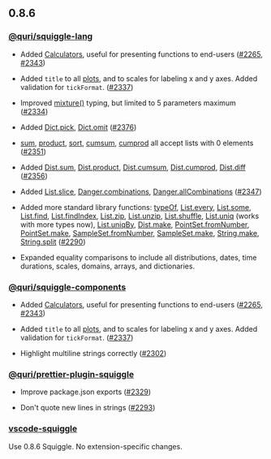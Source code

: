 ## 0.8.6

### [@quri/squiggle-lang](https://www.npmjs.com/package/@quri/squiggle-lang)

* Added [Calculators](https://www.squiggle-language.com/docs/Api/Calculator), useful for presenting functions to end-users ([#2265](https://github.com/quantified-uncertainty/squiggle/pull/2265), [#2343](https://github.com/quantified-uncertainty/squiggle/pull/2343))

* Added `title` to all [plots](https://www.squiggle-language.com/docs/Api/Plot), and to scales for labeling x and y axes. Added validation for `tickFormat`. ([#2337](https://github.com/quantified-uncertainty/squiggle/pull/2337))

* Improved [mixture()](https://www.squiggle-language.com/docs/Api/Dist#mixture) typing, but limited to 5 parameters maximum ([#2334](https://github.com/quantified-uncertainty/squiggle/pull/2334))

* Added [Dict.pick](https://www.squiggle-language.com/docs/Api/Dictionary#pick), [Dict.omit](https://www.squiggle-language.com/docs/Api/Dictionary#omit) ([#2376](https://github.com/quantified-uncertainty/squiggle/pull/2376))

* [sum](https://www.squiggle-language.com/docs/Api/Number#sum), [product](https://www.squiggle-language.com/docs/Api/Number#product), [sort](https://www.squiggle-language.com/docs/Api/Number#sort), [cumsum](https://www.squiggle-language.com/docs/Api/Number#cumulative-sum), [cumprod](https://www.squiggle-language.com/docs/Api/Number#cumulative-product) all accept lists with 0 elements ([#2351](https://github.com/quantified-uncertainty/squiggle/pull/2351))

* Added [Dist.sum](https://www.squiggle-language.com/docs/Api/Dist#sum), [Dist.product](https://www.squiggle-language.com/docs/Api/Dist#product), [Dist.cumsum](https://www.squiggle-language.com/docs/Api/Dist#cumulative-sum), [Dist.cumprod](https://www.squiggle-language.com/docs/Api/Dist#cumulative-product), [Dist.diff](https://www.squiggle-language.com/docs/Api/Dist#diff) ([#2356](https://github.com/quantified-uncertainty/squiggle/pull/2356))

* Added [List.slice](https://www.squiggle-language.com/docs/Api/List#slice), [Danger.combinations](https://www.squiggle-language.com/docs/Api/Danger#combinations), [Danger.allCombinations](https://www.squiggle-language.com/docs/Api/Danger#allcombinations) ([#2347](https://github.com/quantified-uncertainty/squiggle/pull/2347))

* Added more standard library functions: [typeOf](https://www.squiggle-language.com/docs/Api/Builtin#typeof), [List.every](https://www.squiggle-language.com/docs/Api/List#every), [List.some](https://www.squiggle-language.com/docs/Api/List#some), [List.find](https://www.squiggle-language.com/docs/Api/List#find), [List.findIndex](https://www.squiggle-language.com/docs/Api/List#findindex), [List.zip](https://www.squiggle-language.com/docs/Api/List#zip), [List.unzip](https://www.squiggle-language.com/docs/Api/List#unzip), [List.shuffle](https://www.squiggle-language.com/docs/Api/List#shuffle), [List.uniq](https://www.squiggle-language.com/docs/Api/List#uniq) (works with more types now), [List.uniqBy](https://www.squiggle-language.com/docs/Api/List#uniqby), [Dist.make](https://www.squiggle-language.com/docs/Api/Dist#make), [PointSet.fromNumber](https://www.squiggle-language.com/docs/Api/DistPointSet#fromnumber), [PointSet.make](https://www.squiggle-language.com/docs/Api/DistPointSet#make), [SampleSet.fromNumber](https://www.squiggle-language.com/docs/Api/DistSampleSet#fromnumber), [SampleSet.make](https://www.squiggle-language.com/docs/Api/DistSampleSet#make), [String.make](https://www.squiggle-language.com/docs/Api/String#make), [String.split](https://www.squiggle-language.com/docs/Api/String#split) ([#2290](https://github.com/quantified-uncertainty/squiggle/pull/2290))

* Expanded equality comparisons to include all distributions, dates, time durations, scales, domains, arrays, and dictionaries.

### [@quri/squiggle-components](https://www.npmjs.com/package/@quri/squiggle-components)

* Added [Calculators](https://www.squiggle-language.com/docs/Api/Calculator), useful for presenting functions to end-users ([#2265](https://github.com/quantified-uncertainty/squiggle/pull/2265), [#2343](https://github.com/quantified-uncertainty/squiggle/pull/2343))

* Added `title` to all [plots](https://www.squiggle-language.com/docs/Api/Plot), and to scales for labeling x and y axes. Added validation for `tickFormat`. ([#2337](https://github.com/quantified-uncertainty/squiggle/pull/2337))

* Highlight multiline strings correctly ([#2302](https://github.com/quantified-uncertainty/squiggle/pull/2302))

### [@quri/prettier-plugin-squiggle](https://www.npmjs.com/package/@quri/prettier-plugin-squiggle)

* Improve package.json exports ([#2329](https://github.com/quantified-uncertainty/squiggle/pull/2329))

* Don't quote new lines in strings ([#2293](https://github.com/quantified-uncertainty/squiggle/pull/2293))

### [vscode-squiggle](https://marketplace.visualstudio.com/items?itemName=QURI.vscode-squiggle)

Use 0.8.6 Squiggle. No extension-specific changes.

